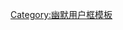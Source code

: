 {{userbox
|border-c=#a2d142
|border-s=2
|id-c=black
|id=[[File:Aedes aegypti.jpg|68px]]
|info-c=#c9e491
|info-fc=black
|info-s=10
|info=這個用戶正對您'''嗡嗡叫'''。
}}
<noinclude>
[[Category:幽默用户框模板]]
</noinclude>
